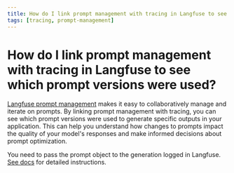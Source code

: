 ```yaml
---
title: How do I link prompt management with tracing in Langfuse to see which prompt versions were used?
tags: [tracing, prompt-management]
---
```


# How do I link prompt management with tracing in Langfuse to see which prompt versions were used?

[Langfuse prompt management](/docs/prompts) makes it easy to collaboratively manage and iterate on prompts. By linking prompt management with tracing, you can see which prompt versions were used to generate specific outputs in your application. This can help you understand how changes to prompts impact the quality of your model's responses and make informed decisions about prompt optimization.

You need to pass the prompt object to the generation logged in Langfuse. [See docs](/docs/prompts/get-started#link-with-langfuse-tracing-optional) for detailed instructions.
